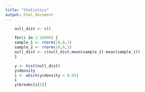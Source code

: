 ```yaml
---
title: "Statistics"
output: html_document
---
```


```r
    null_dist <- c()

    for(i in 1:10000) {
    sample_1 <- rnorm(10,0,1)
    sample_2 <- rnorm(10,0,1)
    null_dist <- c(null_dist,mean(sample_2)-mean(sample_1))
    }
```

```r
    y <- hist(null_dist)
    y$density
    i <- which(y$density < 0.05)
    i
    y$breaks[i[5]]
    
```

